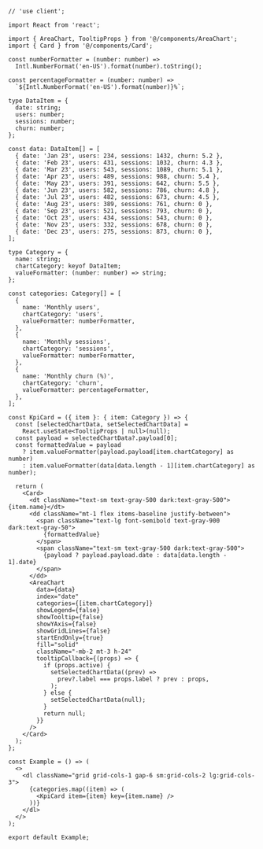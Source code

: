 ````tsx
// 'use client';

import React from 'react';

import { AreaChart, TooltipProps } from '@/components/AreaChart';
import { Card } from '@/components/Card';

const numberFormatter = (number: number) =>
  Intl.NumberFormat('en-US').format(number).toString();

const percentageFormatter = (number: number) =>
  `${Intl.NumberFormat('en-US').format(number)}%`;

type DataItem = {
  date: string;
  users: number;
  sessions: number;
  churn: number;
};

const data: DataItem[] = [
  { date: 'Jan 23', users: 234, sessions: 1432, churn: 5.2 },
  { date: 'Feb 23', users: 431, sessions: 1032, churn: 4.3 },
  { date: 'Mar 23', users: 543, sessions: 1089, churn: 5.1 },
  { date: 'Apr 23', users: 489, sessions: 988, churn: 5.4 },
  { date: 'May 23', users: 391, sessions: 642, churn: 5.5 },
  { date: 'Jun 23', users: 582, sessions: 786, churn: 4.8 },
  { date: 'Jul 23', users: 482, sessions: 673, churn: 4.5 },
  { date: 'Aug 23', users: 389, sessions: 761, churn: 0 },
  { date: 'Sep 23', users: 521, sessions: 793, churn: 0 },
  { date: 'Oct 23', users: 434, sessions: 543, churn: 0 },
  { date: 'Nov 23', users: 332, sessions: 678, churn: 0 },
  { date: 'Dec 23', users: 275, sessions: 873, churn: 0 },
];

type Category = {
  name: string;
  chartCategory: keyof DataItem;
  valueFormatter: (number: number) => string;
};

const categories: Category[] = [
  {
    name: 'Monthly users',
    chartCategory: 'users',
    valueFormatter: numberFormatter,
  },
  {
    name: 'Monthly sessions',
    chartCategory: 'sessions',
    valueFormatter: numberFormatter,
  },
  {
    name: 'Monthly churn (%)',
    chartCategory: 'churn',
    valueFormatter: percentageFormatter,
  },
];

const KpiCard = ({ item }: { item: Category }) => {
  const [selectedChartData, setSelectedChartData] =
    React.useState<TooltipProps | null>(null);
  const payload = selectedChartData?.payload[0];
  const formattedValue = payload
    ? item.valueFormatter(payload.payload[item.chartCategory] as number)
    : item.valueFormatter(data[data.length - 1][item.chartCategory] as number);

  return (
    <Card>
      <dt className="text-sm text-gray-500 dark:text-gray-500">{item.name}</dt>
      <dd className="mt-1 flex items-baseline justify-between">
        <span className="text-lg font-semibold text-gray-900 dark:text-gray-50">
          {formattedValue}
        </span>
        <span className="text-sm text-gray-500 dark:text-gray-500">
          {payload ? payload.payload.date : data[data.length - 1].date}
        </span>
      </dd>
      <AreaChart
        data={data}
        index="date"
        categories={[item.chartCategory]}
        showLegend={false}
        showTooltip={false}
        showYAxis={false}
        showGridLines={false}
        startEndOnly={true}
        fill="solid"
        className="-mb-2 mt-3 h-24"
        tooltipCallback={(props) => {
          if (props.active) {
            setSelectedChartData((prev) =>
              prev?.label === props.label ? prev : props,
            );
          } else {
            setSelectedChartData(null);
          }
          return null;
        }}
      />
    </Card>
  );
};

const Example = () => (
  <>
    <dl className="grid grid-cols-1 gap-6 sm:grid-cols-2 lg:grid-cols-3">
      {categories.map((item) => (
        <KpiCard item={item} key={item.name} />
      ))}
    </dl>
  </>
);

export default Example;

````